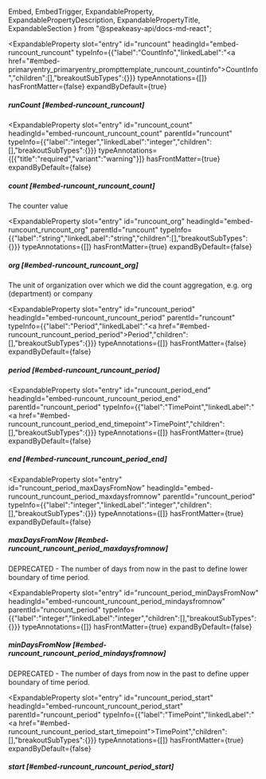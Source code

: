   Embed,
  EmbedTrigger,
  ExpandableProperty,
  ExpandablePropertyDescription,
  ExpandablePropertyTitle,
  ExpandableSection
} from "@speakeasy-api/docs-md-react";

<ExpandableSection>

<ExpandableProperty
  slot="entry"
  id="runcount"
  headingId="embed-runcount_runcount"
  typeInfo={{"label":"CountInfo","linkedLabel":"<a href=\"#embed-primaryentry_primaryentry_prompttemplate_runcount_countinfo\">CountInfo</a>","children":[],"breakoutSubTypes":{}}}
  typeAnnotations={[]}
  hasFrontMatter={false}
  expandByDefault={true}
>

<ExpandablePropertyTitle slot="title">

##### runCount [#embed-runcount_runcount]

</ExpandablePropertyTitle>

</ExpandableProperty>

<ExpandableProperty
  slot="entry"
  id="runcount_count"
  headingId="embed-runcount_runcount_count"
  parentId="runcount"
  typeInfo={{"label":"integer","linkedLabel":"integer","children":[],"breakoutSubTypes":{}}}
  typeAnnotations={[{"title":"required","variant":"warning"}]}
  hasFrontMatter={true}
  expandByDefault={false}
>

<ExpandablePropertyTitle slot="title">

##### count [#embed-runcount_runcount_count]

</ExpandablePropertyTitle>

<ExpandablePropertyDescription slot="description">

The counter value

</ExpandablePropertyDescription>

</ExpandableProperty>

<ExpandableProperty
  slot="entry"
  id="runcount_org"
  headingId="embed-runcount_runcount_org"
  parentId="runcount"
  typeInfo={{"label":"string","linkedLabel":"string","children":[],"breakoutSubTypes":{}}}
  typeAnnotations={[]}
  hasFrontMatter={true}
  expandByDefault={false}
>

<ExpandablePropertyTitle slot="title">

##### org [#embed-runcount_runcount_org]

</ExpandablePropertyTitle>

<ExpandablePropertyDescription slot="description">

The unit of organization over which we did the count aggregation, e.g. org (department) or company

</ExpandablePropertyDescription>

</ExpandableProperty>

<ExpandableProperty
  slot="entry"
  id="runcount_period"
  headingId="embed-runcount_runcount_period"
  parentId="runcount"
  typeInfo={{"label":"Period","linkedLabel":"<a href=\"#embed-runcount_runcount_period_period\">Period</a>","children":[],"breakoutSubTypes":{}}}
  typeAnnotations={[]}
  hasFrontMatter={false}
  expandByDefault={false}
>

<ExpandablePropertyTitle slot="title">

##### period [#embed-runcount_runcount_period]

</ExpandablePropertyTitle>

</ExpandableProperty>

<ExpandableProperty
  slot="entry"
  id="runcount_period_end"
  headingId="embed-runcount_runcount_period_end"
  parentId="runcount_period"
  typeInfo={{"label":"TimePoint","linkedLabel":"<a href=\"#embed-runcount_runcount_period_end_timepoint\">TimePoint</a>","children":[],"breakoutSubTypes":{}}}
  typeAnnotations={[]}
  hasFrontMatter={true}
  expandByDefault={false}
>

<ExpandablePropertyTitle slot="title">

##### end [#embed-runcount_runcount_period_end]

</ExpandablePropertyTitle>

<Embed slot="embed">

<EmbedTrigger slot="trigger" embedTitle="end" triggerText="View end details">

<Embedend />

</EmbedTrigger>

</Embed>

</ExpandableProperty>

<ExpandableProperty
  slot="entry"
  id="runcount_period_maxDaysFromNow"
  headingId="embed-runcount_runcount_period_maxdaysfromnow"
  parentId="runcount_period"
  typeInfo={{"label":"integer","linkedLabel":"integer","children":[],"breakoutSubTypes":{}}}
  typeAnnotations={[]}
  hasFrontMatter={true}
  expandByDefault={false}
>

<ExpandablePropertyTitle slot="title">

##### maxDaysFromNow [#embed-runcount_runcount_period_maxdaysfromnow]

</ExpandablePropertyTitle>

<ExpandablePropertyDescription slot="description">

DEPRECATED - The number of days from now in the past to define lower boundary of time period.

</ExpandablePropertyDescription>

</ExpandableProperty>

<ExpandableProperty
  slot="entry"
  id="runcount_period_minDaysFromNow"
  headingId="embed-runcount_runcount_period_mindaysfromnow"
  parentId="runcount_period"
  typeInfo={{"label":"integer","linkedLabel":"integer","children":[],"breakoutSubTypes":{}}}
  typeAnnotations={[]}
  hasFrontMatter={true}
  expandByDefault={false}
>

<ExpandablePropertyTitle slot="title">

##### minDaysFromNow [#embed-runcount_runcount_period_mindaysfromnow]

</ExpandablePropertyTitle>

<ExpandablePropertyDescription slot="description">

DEPRECATED - The number of days from now in the past to define upper boundary of time period.

</ExpandablePropertyDescription>

</ExpandableProperty>

<ExpandableProperty
  slot="entry"
  id="runcount_period_start"
  headingId="embed-runcount_runcount_period_start"
  parentId="runcount_period"
  typeInfo={{"label":"TimePoint","linkedLabel":"<a href=\"#embed-runcount_runcount_period_start_timepoint\">TimePoint</a>","children":[],"breakoutSubTypes":{}}}
  typeAnnotations={[]}
  hasFrontMatter={true}
  expandByDefault={false}
>

<ExpandablePropertyTitle slot="title">

##### start [#embed-runcount_runcount_period_start]

</ExpandablePropertyTitle>

<Embed slot="embed">

<EmbedTrigger slot="trigger" embedTitle="start" triggerText="View start details">

<Embedstart />

</EmbedTrigger>

</Embed>

</ExpandableProperty>

</ExpandableSection>